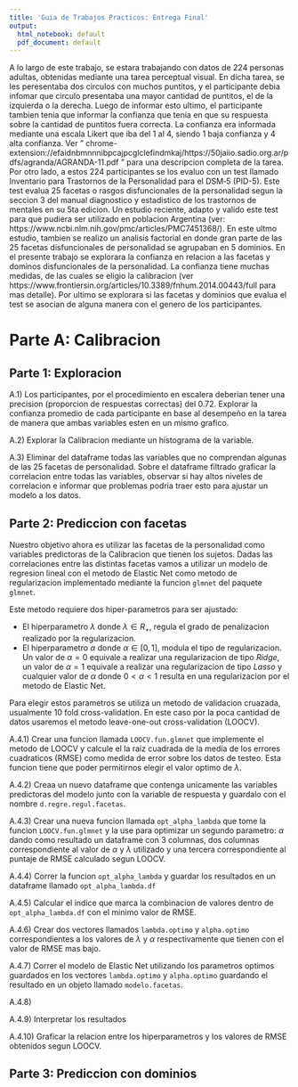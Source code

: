 ```yaml
---
title: 'Guia de Trabajos Practicos: Entrega Final'
output:
  html_notebook: default
  pdf_document: default
---
```


A lo largo de este trabajo, se estara trabajando con datos de 224 personas adultas, obtenidas mediante una tarea perceptual visual. En dicha tarea, se les peresentaba dos circulos con muchos puntitos, y el participante debia infomar que circulo presentaba una mayor cantidad de puntitos, el de la izquierda o la derecha. Luego de informar esto ultimo, el participante tambien tenia que informar la confianza que tenia en que su respuesta sobre la cantidad de puntitos fuera correcta. La confianza era informada mediante una escala Likert que iba del 1 al 4, siendo 1 baja confianza y 4 alta confianza. Ver " chrome-extension://efaidnbmnnnibpcajpcglclefindmkaj/https://50jaiio.sadio.org.ar/pdfs/agranda/AGRANDA-11.pdf " para una descripcion completa de la tarea. 
Por otro lado, a estos 224 participantes se los evaluo con un test llamado Inventario para Trastornos de la Personalidad para el DSM‐5 (PID-5). Este test evalua 25 facetas o rasgos disfuncionales de la personalidad segun la seccion 3 del manual diagnostico y estadistico de los trastornos de mentales en su 5ta edicion. Un estudio reciente, adapto y valido este test para que pudiera ser utilizado en poblacion Argentina (ver: https://www.ncbi.nlm.nih.gov/pmc/articles/PMC7451368/). En este ultmo estudio, tambien se realizo un analisis factorial en donde gran parte de las 25 facetas disfuncionales de personalidad se agrupaban en 5 dominios. 
En el presente trabajo se explorara la confianza en relacion a las facetas y dominos disfuncionales de la personalidad. La confianza tiene muchas medidas, de las cuales se eligio la calibracion (ver https://www.frontiersin.org/articles/10.3389/fnhum.2014.00443/full para mas detalle).
Por ultimo se explorara si las facetas y dominios que evalua el test se asocian de alguna manera con el genero de los participantes. 

# Parte A: Calibracion

## Parte 1: Exploracion

A.1) Los participantes, por el procedimiento en escalera deberian tener una precision (proporcion de respuestas correctas) del 0.72. Explorar la confianza promedio de cada participante en base al desempeño en la tarea de manera que ambas variables esten en un mismo grafico. 

A.2) Explorar la Calibracion mediante un histograma de la variable.

A.3) Eliminar del dataframe todas las variables que no comprendan algunas de las 25 facetas de personalidad. Sobre el dataframe filtrado graficar la correlacion entre todas las variables, observar si hay altos niveles de correlacion e informar que problemas podria traer esto para ajustar un modelo a los datos.

## Parte 2: Prediccion con facetas

Nuestro objetivo ahora es utilizar las facetas de la personalidad como variables predictoras de la Calibracion que tienen los sujetos. Dadas las correlaciones entre las distintas facetas vamos a utilizar un modelo de regresion lineal con el metodo de Elastic Net como metodo de regularizacion implementado mediante la funcion `glmnet` del paquete `glmnet`. 

Este metodo requiere dos hiper-parametros para ser ajustado: 

- El hiperparametro $\lambda$ donde $\lambda \in R_+$, regula el grado de penalizacion realizado por la regularizacion. 
- El hiperparametro $\alpha$ donde $\alpha \in [0,1]$, modula el tipo de regularizacion. Un valor de $\alpha = 0$ equivale a realizar una regularizacion de tipo *Ridge*, un valor de $\alpha = 1$ equivale a realizar una regularizacion de tipo *Lasso* y cualquier valor de $\alpha$ donde $0 < \alpha < 1$ resulta en una regularizacion por el metodo de Elastic Net. 

Para elegir estos parametros se utiliza un metodo de validacion cruazada, usualmente 10 fold cross-validation. En este caso por la poca cantidad de datos usaremos el metodo leave-one-out cross-validation (LOOCV).

A.4.1) Crear una funcion llamada `LOOCV.fun.glmnet` que implemente el metodo de LOOCV y calcule el la raiz cuadrada de la media de los errores cuadraticos (RMSE) como medida de error sobre los datos de testeo. Esta funcion tiene que poder permitirnos elegir el valor optimo de $\lambda$. 

A.4.2) Creaa un nuevo dataframe que contenga unicamente las variables predictoras del modelo junto con la variable de respuesta y guardalo con el nombre `d.regre.regul.facetas`.  

A.4.3) Crear una nueva funcion llamada `opt_alpha_lambda` que tome la funcion `LOOCV.fun.glmnet` y la use para optimizar un segundo parametro: $\alpha$ dando como resultado un dataframe con 3 columnas, dos columnas correspondiente al valor de $\alpha$ y $\lambda$ utilizado y una tercera correspondiente al puntaje de RMSE calculado segun LOOCV. 

A.4.4) Correr la funcion `opt_alpha_lambda` y guardar los resultados en un dataframe llamado `opt_alpha_lambda.df`

A.4.5) Calcular el indice que marca la combinacion de valores dentro de `opt_alpha_lambda.df` con el minimo valor de RMSE. 

A.4.6) Crear dos vectores llamados `lambda.optimo` y `alpha.optimo` correspondientes a los valores de $\lambda$ y $\alpha$ respectivamente que tienen con el valor de RMSE mas bajo. 

A.4.7) Correr el modelo de Elastic Net utilizando los parametros optimos guardados en los vectores `lambda.optimo` y `alpha.optimo` guardando el resultado en un objeto llamado `modelo.facetas`. 

A.4.8) 

A.4.9) Interpretar los resultados

A.4.10) Graficar la relacion entre los hiperparametros y los valores de RMSE obtenidos segun LOOCV. 

## Parte 3: Prediccion con dominios